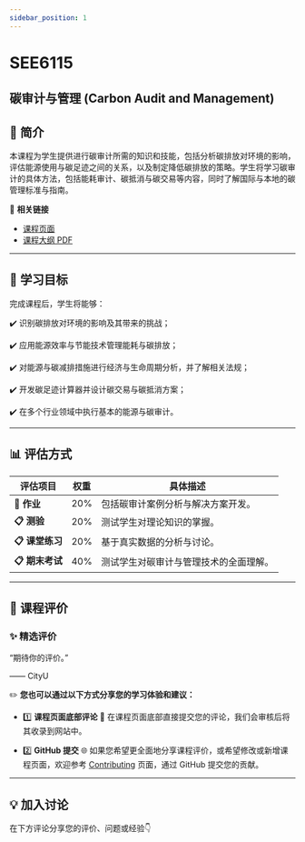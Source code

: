 ```yaml
---
sidebar_position: 1
---
```


# SEE6115
## 碳审计与管理 (Carbon Audit and Management)

## **📘 简介**
本课程为学生提供进行碳审计所需的知识和技能，包括分析碳排放对环境的影响，评估能源使用与碳足迹之间的关系，以及制定降低碳排放的策略。学生将学习碳审计的具体方法，包括能耗审计、碳抵消与碳交易等内容，同时了解国际与本地的碳管理标准与指南。

🔗 **相关链接**
- [课程页面](https://www.cityu.edu.hk/catalogue/pg/202425/course/SEE6115.htm)
- [课程大纲 PDF](https://www.cityu.edu.hk/catalogue/pg/202425/course/SEE6115.pdf)

---

## **🎯 学习目标**

完成课程后，学生将能够：

✔️ 识别碳排放对环境的影响及其带来的挑战；

✔️ 应用能源效率与节能技术管理能耗与碳排放；

✔️ 对能源与碳减排措施进行经济与生命周期分析，并了解相关法规；

✔️ 开发碳足迹计算器并设计碳交易与碳抵消方案；

✔️ 在多个行业领域中执行基本的能源与碳审计。

---

## **📊 评估方式**

| **评估项目**             | **权重** | **具体描述**                                                                                       |
|-------------------------|---------|---------------------------------------------------------------------------------------------------|
| **📂 作业**             | 20%     | 包括碳审计案例分析与解决方案开发。                                                                   |
| **📋 测验**             | 20%     | 测试学生对理论知识的掌握。                                                                          |
| **📋 课堂练习**          | 20%     | 基于真实数据的分析与讨论。                                                                           |
| **📋 期末考试**          | 40%     | 测试学生对碳审计与管理技术的全面理解。                                                                |

---

## **💬 课程评价**

### ✨ **精选评价**
<div className={commentStyles.commentBox}>
    <p className={commentStyles.commentText}>
        “期待你的评价。”
    </p>
    <p className={commentStyles.commentAuthor}>—— CityU</p>
</div>

✏️ **您也可以通过以下方式分享您的学习体验和建议：**

- 1️⃣ **课程页面底部评论**
💬 在课程页面底部直接提交您的评论，我们会审核后将其收录到网站中。

- 2️⃣ **GitHub 提交**
🌐 如果您希望更全面地分享课程评价，或希望修改或新增课程页面，欢迎参考 [Contributing](https://penjc.github.io/CityU/contributing) 页面，通过 GitHub 提交您的贡献。

---

## **💡 加入讨论**

在下方评论分享您的评价、问题或经验👇
<Utterances />
